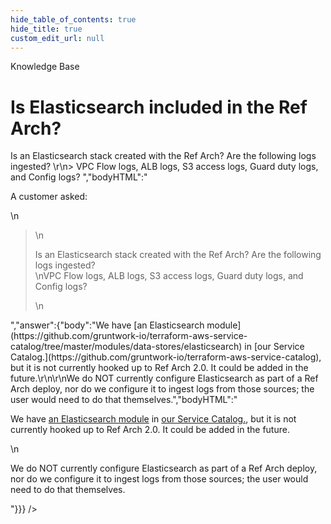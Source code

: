 ```yaml
---
hide_table_of_contents: true
hide_title: true
custom_edit_url: null
---
```



<CenterLayout>
<span className="title">Knowledge Base</span>
<h1>Is Elasticsearch included in the Ref Arch?</h1>
<GitHub discussion={{"id":"D_kwDOF8slf84AOB0o","number":56,"author":{"login":"zackproser"},"title":"Is Elasticsearch included in the Ref Arch?","body":"A customer asked: \r\n> Is an Elasticsearch stack created with the Ref Arch? Are the following logs ingested? \r\n> VPC Flow logs, ALB logs, S3 access logs, Guard duty logs, and Config logs? ","bodyHTML":"<p dir=\"auto\">A customer asked:</p>\n<blockquote>\n<p dir=\"auto\">Is an Elasticsearch stack created with the Ref Arch? Are the following logs ingested?<br>\nVPC Flow logs, ALB logs, S3 access logs, Guard duty logs, and Config logs?</p>\n</blockquote>","answer":{"body":"We have [an Elasticsearch module](https://github.com/gruntwork-io/terraform-aws-service-catalog/tree/master/modules/data-stores/elasticsearch) in [our Service Catalog.](https://github.com/gruntwork-io/terraform-aws-service-catalog), but it is not currently hooked up to Ref Arch 2.0. It could be added in the future.\r\n\r\nWe do NOT currently configure Elasticsearch as part of a Ref Arch deploy, nor do we configure it to ingest logs from those sources; the user would need to do that themselves.","bodyHTML":"<p dir=\"auto\">We have <a href=\"https://github.com/gruntwork-io/terraform-aws-service-catalog/tree/master/modules/data-stores/elasticsearch\">an Elasticsearch module</a> in <a href=\"https://github.com/gruntwork-io/terraform-aws-service-catalog\">our Service Catalog.</a>, but it is not currently hooked up to Ref Arch 2.0. It could be added in the future.</p>\n<p dir=\"auto\">We do NOT currently configure Elasticsearch as part of a Ref Arch deploy, nor do we configure it to ingest logs from those sources; the user would need to do that themselves.</p>"}}} />

</CenterLayout>
  

<!-- ##DOCS-SOURCER-START
{
  "sourcePlugin": "github-discussions",
  "hash": "3420aaac946ee72331e17671ea8925ca"
}
##DOCS-SOURCER-END -->
